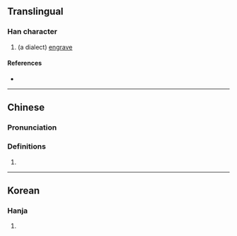 {{character info}}
==Translingual==

===Han character===
{{Han char|rn=9|rad=人|as=07|sn=9|four=|canj=OQHL|ids=⿰亻折}}

# (a dialect) [[engrave]]

====References====
* {{Han ref|kx=0105.010|dkj=00687|hdz=10156.130|uh=345C|ud=13404}}

----

==Chinese==
{{zh-forms}}

===Pronunciation===
{{zh-pron
|m=yì
|c=zaai6
|mc=y
|oc=
|ma=
|cat=v
}}

===Definitions===
{{zh-hanzi}}

# {{rfdef|zh}}

----

==Korean==

===Hanja===
{{ko-hanja|새기다|새길|절}}

# {{rfdef|ko|sort=人07}}